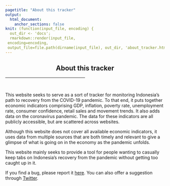 ```yaml
---
pagetitle: "About this tracker"
output: 
  html_document: 
    anchor_sections: false
knit: (function(input_file, encoding) {
  out_dir <- 'docs';
  rmarkdown::render(input_file,
 encoding=encoding,
 output_file=file.path(dirname(input_file), out_dir, 'about_tracker.html'))})
---
```


<h2 style="text-align:center;">About this tracker</h2>

<hr style="width:50%;text-align:center;">

<br>

This website seeks to serve as a sort of tracker for monitoring Indonesia's path to recovery from the COVID-19 pandemic. To that end, it puts together economic indicators comprising GDP, inflation, poverty rate, unemployment rate, consumer confidence, retail sales and movement trends. It also adds data on the coronavirus pandemic. The data for these indicators are all publicly accessible, but are scattered across websites.

Although this website does not cover all available economic indicators, it uses data from multiple sources that are both timely and relevant to give a glimpse of what is going on in the economy as the pandemic unfolds.

This website mainly seeks to provide a tool for people wanting to casually keep tabs on Indonesia's recovery from the pandemic without getting too caught up in it.  

If you find a bug, please report it [here](https://github.com/dzulfiqarfr/indonesia-recovery-tracker/issues). You can also offer a suggestion through [Twitter](https://twitter.com/dzulfiqarfr).